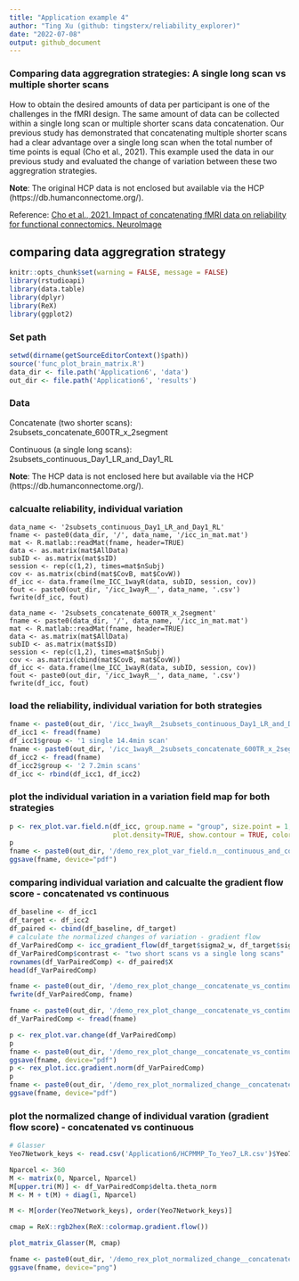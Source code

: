 ```yaml
---
title: "Application example 4"
author: "Ting Xu (github: tingsterx/reliability_explorer)"
date: "2022-07-08"
output: github_document
---
```


### Comparing data aggregration strategies: A single long scan vs multiple shorter scans

How to obtain the desired amounts of data per participant is one of the challenges in the fMRI design. The same amount of data can be collected within a single long scan or multiple shorter scans data concatenation. Our previous study has demonstrated that concatenating multiple shorter scans had a clear advantage over a single long scan when the total number of time points is equal (Cho et al., 2021). This example used the data in our previous study and evaluated the change of variation between these two aggregration strategies.

**Note**: The original HCP data is not enclosed but available via the HCP (https://db.humanconnectome.org/).

Reference: [Cho et al., 2021. Impact of concatenating fMRI data on reliability for functional connectomics. NeuroImage](https://www.sciencedirect.com/science/article/pii/S105381192031034X)

## comparing data aggregration strategy

```r
knitr::opts_chunk$set(warning = FALSE, message = FALSE) 
library(rstudioapi)
library(data.table)
library(dplyr)
library(ReX)
library(ggplot2)
```

### Set path
```r
setwd(dirname(getSourceEditorContext()$path))
source('func_plot_brain_matrix.R')
data_dir <- file.path('Application6', 'data')
out_dir <- file.path('Application6', 'results')
```

### Data 

Concatenate (two shorter scans):   2subsets_concatenate_600TR_x_2segment 

Continuous (a single long scans):  2subsets_continuous_Day1_LR_and_Day1_RL 

**Note**: The HCP data is not enclosed here but available via the HCP (https://db.humanconnectome.org/).

### calcualte reliability, individual variation 
```
data_name <- '2subsets_continuous_Day1_LR_and_Day1_RL'
fname <- paste0(data_dir, '/', data_name, '/icc_in_mat.mat')
mat <- R.matlab::readMat(fname, header=TRUE)
data <- as.matrix(mat$AllData)
subID <- as.matrix(mat$sID)
session <- rep(c(1,2), times=mat$nSubj)
cov <- as.matrix(cbind(mat$CovB, mat$CovW))
df_icc <- data.frame(lme_ICC_1wayR(data, subID, session, cov))
fout <- paste0(out_dir, '/icc_1wayR__', data_name, '.csv')
fwrite(df_icc, fout)

data_name <- '2subsets_concatenate_600TR_x_2segment'
fname <- paste0(data_dir, '/', data_name, '/icc_in_mat.mat')
mat <- R.matlab::readMat(fname, header=TRUE)
data <- as.matrix(mat$AllData)
subID <- as.matrix(mat$sID)
session <- rep(c(1,2), times=mat$nSubj)
cov <- as.matrix(cbind(mat$CovB, mat$CovW))
df_icc <- data.frame(lme_ICC_1wayR(data, subID, session, cov))
fout <- paste0(out_dir, '/icc_1wayR__', data_name, '.csv')
fwrite(df_icc, fout)
```

### load the reliability, individual variation for both strategies
```r
fname <- paste0(out_dir, '/icc_1wayR__2subsets_continuous_Day1_LR_and_Day1_RL.csv')
df_icc1 <- fread(fname)
df_icc1$group <- '1 single 14.4min scan'
fname <- paste0(out_dir, '/icc_1wayR__2subsets_concatenate_600TR_x_2segment.csv')
df_icc2 <- fread(fname)
df_icc2$group <- '2 7.2min scans'
df_icc <- rbind(df_icc1, df_icc2)
```

### plot the individual variation in a variation field map for both strategies
```r
p <- rex_plot.var.field.n(df_icc, group.name = "group", size.point = 1,
                          plot.density=TRUE, show.contour = TRUE, color.point.border = NULL)
p
fname <- paste0(out_dir, '/demo_rex_plot_var_field.n__continuous_and_concatenate.pdf')
ggsave(fname, device="pdf")
```

### comparing individual variation and calcualte the gradient flow score - concatenated vs continuous
```r
df_baseline <- df_icc1
df_target <- df_icc2
df_paired <- cbind(df_baseline, df_target)
# calculate the normalized changes of variation - gradient flow 
df_VarPairedComp <- icc_gradient_flow(df_target$sigma2_w, df_target$sigma2_b, df_baseline$sigma2_w, df_baseline$sigma2_b)
df_VarPairedComp$contrast <- "two short scans vs a single long scans"
rownames(df_VarPairedComp) <- df_paired$X
head(df_VarPairedComp)

fname <- paste0(out_dir, '/demo_rex_plot_change__concatenate_vs_continuous.csv')
fwrite(df_VarPairedComp, fname)
```
```r
fname <- paste0(out_dir, '/demo_rex_plot_change__concatenate_vs_continuous.csv')
df_VarPairedComp <- fread(fname)

p <- rex_plot.var.change(df_VarPairedComp)
p
fname <- paste0(out_dir, '/demo_rex_plot_change__concatenate_vs_continuous.pdf')
ggsave(fname, device="pdf")
p <- rex_plot.icc.gradient.norm(df_VarPairedComp)
p
fname <- paste0(out_dir, '/demo_rex_plot_normalized_change__concatenate_vs_continuous.pdf')
ggsave(fname, device="pdf")
```

### plot the normalized change of individual varation (gradient flow score) - concatenated vs continuous
```r
# Glasser
Yeo7Network_keys <- read.csv('Application6/HCPMMP_To_Yeo7_LR.csv')$Yeo7Network_keys

Nparcel <- 360
M <- matrix(0, Nparcel, Nparcel)
M[upper.tri(M)] <- df_VarPairedComp$delta.theta_norm
M <- M + t(M) + diag(1, Nparcel)

M <- M[order(Yeo7Network_keys), order(Yeo7Network_keys)]

cmap = ReX::rgb2hex(ReX::colormap.gradient.flow())

plot_matrix_Glasser(M, cmap)

fname <- paste0(out_dir, '/demo_rex_plot_normalized_change__concatenate_vs_continuous_Matrix.png')
ggsave(fname, device="png")

```


